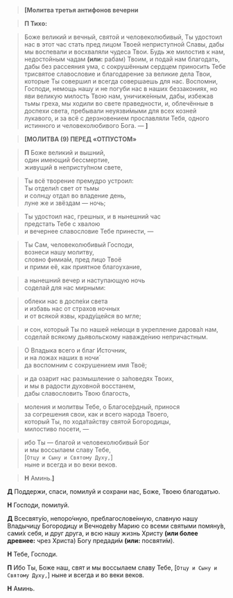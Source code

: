 > **<b>[</b>Молитва третья антифонов вечерни**

> **П Тихо:**

> Боже великий и вечный, святой и человеколюбивый, Ты удостоил нас в этот час стать пред лицом Твоей неприступной Славы, дабы мы воспевали и восхваляли чудеса Твои. Будь же милостив к нам, недостойным чадам **(или:** рабам<R>)</R> Твоим, и подай нам благодать, дабы без рассеяния ума, с сокрушённым сердцем приносить Тебе трисвятое славословие и благодарение за великие дела Твои, которые Ты совершил и всегда совершаешь для нас. Воспомни, Господи, немощь нашу и не погуби нас в наших беззакониях, но яви великую милость Твою нам, уничиже́нным, дабы, избежав тьмы греха, мы ходили во свете праведности, и, облечённые в доспехи света, пребывали неуязви́мыми для всех козней лукавого, и за всё с дерзновением прославляли Тебя, одного истинного и человеколюбивого Бога. — **<b>]</b>**

> **<b>[</b>МОЛИТВА (9) ПЕРЕД «ОТПУСТОМ»**

> **П** Боже великий и вышний,  
> один имеющий бессмертие,  
> живущий в непристу́пном свете,

> Ты всё творение премудро устроил:  
> Ты отдели́л свет от тьмы  
> и солнцу отдал во владение день,  
> луне же и звёздам — ночь;

> Ты удостоил нас, грешных, и в нынешний час  
> предстать Тебе с хвалою  
> и вечернее славословие Тебе принести, —

> Ты Сам, человеколюбивый Господи,  
> вознеси нашу молитву,  
> словно фимиа́м, пред лицо Твоё  
> и прими её, как приятное благоухание,

> а нынешний вечер и наступающую ночь  
> соделай для нас мирными:

> облеки нас в доспе́хи света  
> и избавь нас от страхов ночных  
> и от всякой язвы, краду́щейся во мгле;

> и сон, который Ты по нашей не́мощи в укрепление дарова́л нам,  
> соделай всякому дьявольскому наважде́нию непричастным.

> О Владыка всего и благ Источник,  
> и на ложах наших в ночи́  
> да воспомним с сокрушением имя Твоё;

> и да озарит нас размышление о за́поведях Твоих,  
> и мы в радости духовной восстанем,  
> дабы славословить Твою благость,

> моления и молитвы Тебе, о Благосе́рдный, принося  
> за согрешения свои, как и всего народа Твоего,  
> который Ты, по хода́тайству святой Богородицы,  
> милостиво посети, —

> ибо Ты — благой и человеколюбивый Бог  
> и мы воссылаем славу Тебе,  
> <R>[</R>`Отцу и Сыну и Святому Духу,`<R>]</R>  
> ныне и всегда и во веки веков.

> **Н** Аминь.**<b>]</b>**

**Д** Поддержи, спаси, помилуй и сохрани нас, Боже, Твоею благодатью.

**Н** Господи, помилуй.

**Д** Всесвяту́ю, непоро́чную, преблагослове́нную, славную нашу Владычицу Богородицу и Вечноде́ву Марию со всеми святыми помяну́в, сами́х себя, и друг друга, и всю нашу жизнь Христу **(или более древнее:** чрез Христа<R>)</R> Богу предади́м **(или:** посвяти́м<R>)</R>.  

**Н** Тебе, Господи.

**П** Ибо Ты, Боже наш, свят и мы воссылаем славу Тебе, <R>[</R>`Отцу и Сыну и Святому Духу,`<R>]</R> ныне и всегда и во веки веков.

**Н** Аминь.


